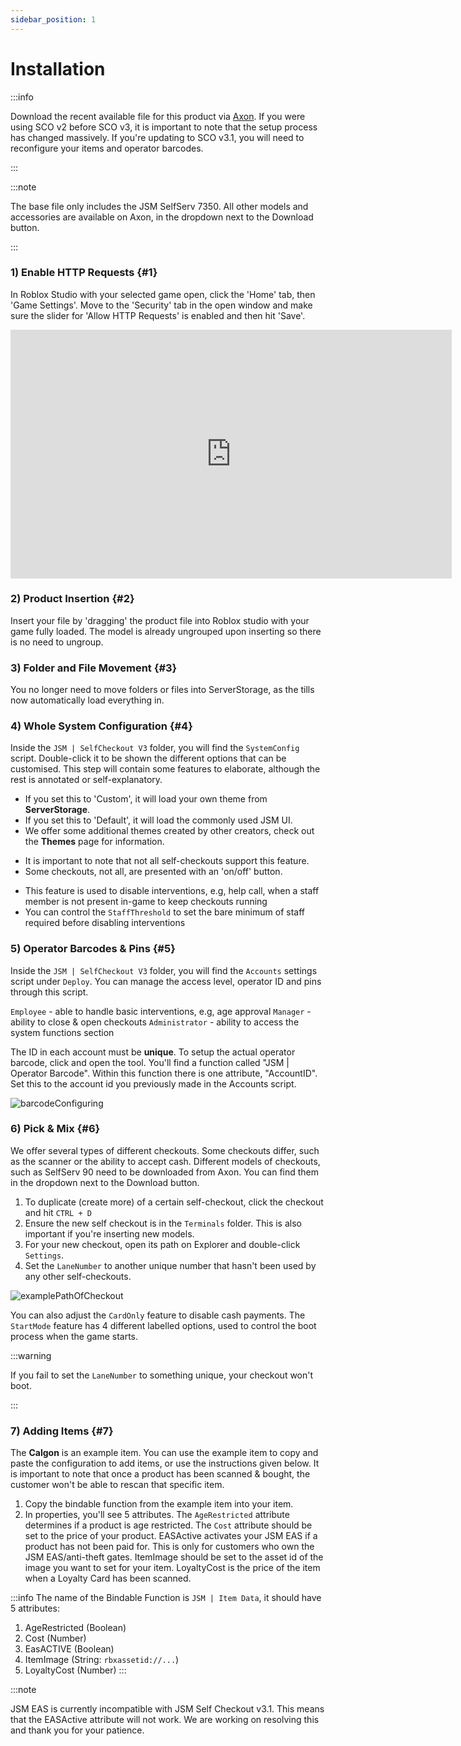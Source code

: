 ```yaml
---
sidebar_position: 1
---
```



# Installation

:::info

Download the recent available file for this product via [Axon](https://axon.whitehill.group). If you were using SCO v2 before SCO v3, it is important to note that the setup process has changed massively. If you're updating to SCO v3.1, you will need to reconfigure your items and operator barcodes.

:::

:::note

The base file only includes the JSM SelfServ 7350. All other models and accessories are available on Axon, in the dropdown next to the Download button.

:::

### 1) Enable HTTP Requests {#1}
In Roblox Studio with your selected game open, click the 'Home' tab, then 'Game Settings'. Move to the 'Security' tab in the open window and make sure the slider for 'Allow HTTP Requests' is enabled and then hit 'Save'.

<iframe width="705.61" height="397.5" src="https://www.youtube.com/embed/qtKN_3Moi7M" title="Enabling HTTP Requests" frameborder="0" allow="accelerometer; autoplay; clipboard-write; encrypted-media; gyroscope; picture-in-picture; web-share; fullscreen"></iframe>

### 2) Product Insertion {#2}
Insert your file by 'dragging' the product file into Roblox studio with your game fully loaded. The model is already ungrouped upon inserting so there is no need to ungroup.

### 3) Folder and File Movement {#3}
You no longer need to move folders or files into ServerStorage, as the tills now automatically load everything in.

### 4) Whole System Configuration {#4}
Inside the `JSM | SelfCheckout V3` folder, you will find the `SystemConfig` script. Double-click it to be shown the different options that can be customised. This step will contain some features to elaborate, although the rest is annotated or self-explanatory.

<Tabs>
<TabItem value="uitheme" label="UITheme" default>

- If you set this to 'Custom', it will load your own theme from **ServerStorage**.
- If you set this to 'Default', it will load the commonly used JSM UI.
- We offer some additional themes created by other creators, check out the **Themes** page for information.

</TabItem>
<TabItem value="maintenance" label="Maintenance">

- It is important to note that not all self-checkouts support this feature.
- Some checkouts, not all, are presented with an 'on/off' button.

</TabItem>
<TabItem value="ingamestaff" label="InGameStaff">

- This feature is used to disable interventions, e.g, help call, when a staff member is not present in-game to keep checkouts running
- You can control the `StaffThreshold` to set the bare minimum of staff required before disabling interventions

</TabItem>
</Tabs>


### 5) Operator Barcodes & Pins {#5}
Inside the `JSM | SelfCheckout V3` folder, you will find the `Accounts` settings script under `Deploy`. You can manage the access level, operator ID and pins through this script.

`Employee` - able to handle basic interventions, e.g, age approval
`Manager` - ability to close & open checkouts
`Administrator` - ability to access the system functions section

The ID in each account must be **unique**. To setup the actual operator barcode, click and open the tool. You'll find a function called "JSM | Operator Barcode". Within this function there is one attribute, "AccountID". Set this to the account id you previously made in the Accounts script.

![barcodeConfiguring](img/operatorBarcode.png)

### 6) Pick & Mix {#6}
We offer several types of different checkouts. Some checkouts differ, such as the scanner or the ability to accept cash. Different models of checkouts, such as SelfServ 90 need to be downloaded from Axon. You can find them in the dropdown next to the Download button.

1. To duplicate (create more) of a certain self-checkout, click the checkout and hit `CTRL + D`
2. Ensure the new self checkout is in the `Terminals` folder. This is also important if you're inserting new models.
3. For your new checkout, open its path on Explorer and double-click `Settings`.
4. Set the `LaneNumber` to another unique number that hasn't been used by any other self-checkouts.

![examplePathOfCheckout](img/checkoutPath.png)

You can also adjust the `CardOnly` feature to disable cash payments. The `StartMode` feature has 4 different labelled options, used to control the boot process when the game starts.

:::warning

If you fail to set the `LaneNumber` to something unique, your checkout won't boot.

:::

### 7) Adding Items {#7}
The **Calgon** is an example item. You can use the example item to copy and paste the configuration to add items, or use the instructions given below. It is important to note that once a product has been scanned & bought, the customer won't be able to rescan that specific item.

1. Copy the bindable function from the example item into your item.
2. In properties, you'll see 5 attributes. The `AgeRestricted` attribute determines if a product is age restricted. The `Cost` attribute should be set to the price of your product.
EASActive activates your JSM EAS if a product has not been paid for. This is only for customers who own the JSM EAS/anti-theft gates. ItemImage should be set to the asset id of the image you want to set for your item. LoyaltyCost is the price of the item when a Loyalty Card has been scanned.

:::info
The name of the Bindable Function is `JSM | Item Data`, it should have 5 attributes:

1. AgeRestricted (Boolean)
2. Cost (Number)
3. EasACTIVE (Boolean)
4. ItemImage (String: `rbxassetid://...`)
5. LoyaltyCost (Number)
:::

:::note

JSM EAS is currently incompatible with JSM Self Checkout v3.1. This means that the EASActive attribute will not work. We are working on resolving this and thank you for your patience.
